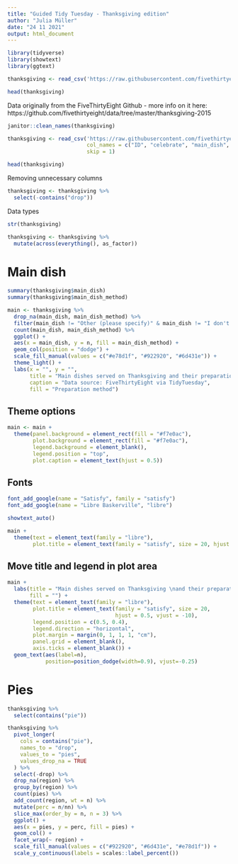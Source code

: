 ```yaml
---
title: "Guided Tidy Tuesday - Thanksgiving edition"
author: "Julia Müller"
date: "24 11 2021"
output: html_document
---
```



```r
library(tidyverse)
library(showtext)
library(ggtext)

thanksgiving <- read_csv('https://raw.githubusercontent.com/fivethirtyeight/data/master/thanksgiving-2015/thanksgiving-2015-poll-data.csv')

head(thanksgiving)
```

Data originally from the FiveThirtyEight Github - more info on it here:
https://github.com/fivethirtyeight/data/tree/master/thanksgiving-2015

```r
janitor::clean_names(thanksgiving)
```

```r
thanksgiving <- read_csv('https://raw.githubusercontent.com/fivethirtyeight/data/master/thanksgiving-2015/thanksgiving-2015-poll-data.csv',
                         col_names = c("ID", "celebrate", "main_dish", "main_dish_other", "main_dish_method", "main_dish_method_other", "stuffing", "stuffing_other", "cranberry", "cranberry_other", "gravy", "side_brussels", "side_carrots", "side_cauliflower", "side_corn", "side_cornbread", "side_fruit_salad", "side_green_beans", "side_mac_cheese", "side_mashed_potatoes", "side_rolls_biscuits", "side_squash", "side_veg_salad", "side_yams", "drop1", "side_other", "pie_apple", "pie_buttermilk", "pie_cherry", "pie_chocolate", "pie_coconut", "pie_lime", "pie_peach", "pie_pecan", "pie_pumpkin", "pie_sweet_potato", "pie_none", "drop2", "pie_other", "dessert_apple_cobbler", "dessert_blondies", "dessert_brownies", "dessert_carrot_cake", "dessert_cheesecake", "dessert_cookies", "dessert_fudge", "dessert_icecream", "dessert_peach_cobbler", "dessert_none", "drop3", "dessert_other", "travel", "celebrate_where", "watch_Macys_parade", "kids_table_age", "meet_friends", "Friendsgiving", "Black_Friday_shop", "work_retail", "work_Black_Friday", "living_situation", "age", "gender", "combined_household_income", "region"),
                         skip = 1)

head(thanksgiving)
```

Removing unnecessary columns
```r
thanksgiving <- thanksgiving %>% 
  select(-contains("drop"))
```

Data types
```r
str(thanksgiving)

thanksgiving <- thanksgiving %>% 
  mutate(across(everything(), as_factor))
```

# Main dish
```r
summary(thanksgiving$main_dish)
summary(thanksgiving$main_dish_method)

main <- thanksgiving %>% 
  drop_na(main_dish, main_dish_method) %>% 
  filter(main_dish != "Other (please specify)" & main_dish != "I don't know" & main_dish_method != "Other (please specify)" & main_dish_method != "I don't know") %>% 
  count(main_dish, main_dish_method) %>% 
  ggplot() +
  aes(x = main_dish, y = n, fill = main_dish_method) +
  geom_col(position = "dodge") +
  scale_fill_manual(values = c("#e78d1f", "#922920", "#6d431e")) +
  theme_light() +
  labs(x = "", y = "",
       title = "Main dishes served on Thanksgiving and their preparation methods",
       caption = "Data source: FiveThirtyEight via TidyTuesday",
       fill = "Preparation method")
```

## Theme options
```r
main <- main +
  theme(panel.background = element_rect(fill = "#f7e0ac"),
        plot.background = element_rect(fill = "#f7e0ac"),
        legend.background = element_blank(),
        legend.position = "top",
        plot.caption = element_text(hjust = 0.5))
```

## Fonts
```r
font_add_google(name = "Satisfy", family = "satisfy")
font_add_google(name = "Libre Baskerville", "libre")

showtext_auto()
```

```r
main +
  theme(text = element_text(family = "libre"),
        plot.title = element_text(family = "satisfy", size = 20, hjust = 0.5))
```

## Move title and legend in plot area
```r
main +
  labs(title = "Main dishes served on Thanksgiving \nand their preparation methods:",
       fill = "") +
  theme(text = element_text(family = "libre"),
        plot.title = element_text(family = "satisfy", size = 20, 
                                  hjust = 0.5, vjust = -10),
        legend.position = c(0.5, 0.4),
        legend.direction = "horizontal",
        plot.margin = margin(0, 1, 1, 1, "cm"),
        panel.grid = element_blank(),
        axis.ticks = element_blank()) +
  geom_text(aes(label=n), 
            position=position_dodge(width=0.9), vjust=-0.25)
```

# Pies
```r
thanksgiving %>% 
  select(contains("pie")) 

thanksgiving %>% 
  pivot_longer(
    cols = contains("pie"),
    names_to = "drop",
    values_to = "pies",
    values_drop_na = TRUE
  ) %>% 
  select(-drop) %>% 
  drop_na(region) %>% 
  group_by(region) %>% 
  count(pies) %>% 
  add_count(region, wt = n) %>% 
  mutate(perc = n/nn) %>% 
  slice_max(order_by = n, n = 3) %>% 
  ggplot() +
  aes(x = pies, y = perc, fill = pies) +
  geom_col() + 
  facet_wrap(~ region) +
  scale_fill_manual(values = c("#922920", "#6d431e", "#e78d1f")) +
  scale_y_continuous(labels = scales::label_percent())
```




